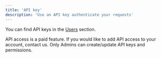 ```yaml
---
title: 'API key'
description: 'Use an API key authenticate your requests'
---
```


You can find API keys in the [Users](https://app.variable.global/users) section.

<Tip>
  API access is a paid feature. If you would like to add API access to your account, contact us.
  Only Admins can create/update API keys and permissions.
</Tip>
